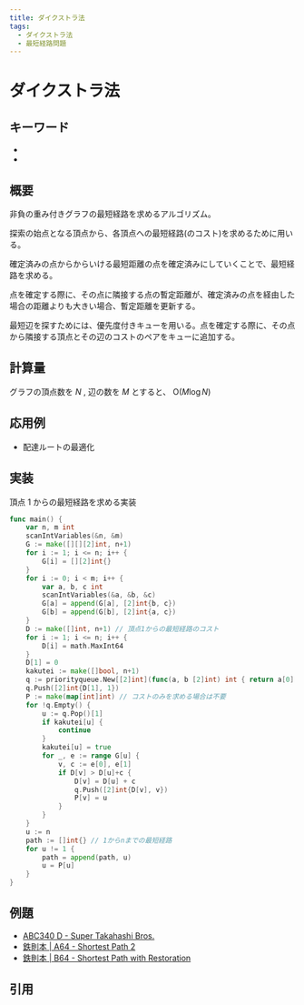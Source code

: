 ```yaml
---
title: ダイクストラ法
tags:
  - ダイクストラ法
  - 最短経路問題
---
```


# ダイクストラ法

## キーワード


- <Tag tag="ダイクストラ法" />
- <Tag tag="最短経路問題" />

## 概要

非負の重み付きグラフの最短経路を求めるアルゴリズム。

探索の始点となる頂点から、各頂点への最短経路(のコスト)を求めるために用いる。

確定済みの点からからいける最短距離の点を確定済みにしていくことで、最短経路を求める。

点を確定する際に、その点に隣接する点の暫定距離が、確定済みの点を経由した場合の距離よりも大きい場合、暫定距離を更新する。

最短辺を探すためには、優先度付きキューを用いる。点を確定する際に、その点から隣接する頂点とその辺のコストのペアをキューに追加する。

## 計算量

グラフの頂点数を $N$ , 辺の数を $M$ とすると、 $\mathrm{O}(M\log{N})$

## 応用例

- 配達ルートの最適化

## 実装

頂点 1 からの最短経路を求める実装

```go
func main() {
	var n, m int
	scanIntVariables(&n, &m)
	G := make([][][2]int, n+1)
	for i := 1; i <= n; i++ {
		G[i] = [][2]int{}
	}
	for i := 0; i < m; i++ {
		var a, b, c int
		scanIntVariables(&a, &b, &c)
		G[a] = append(G[a], [2]int{b, c})
		G[b] = append(G[b], [2]int{a, c})
	}
	D := make([]int, n+1) // 頂点1からの最短経路のコスト
	for i := 1; i <= n; i++ {
		D[i] = math.MaxInt64
	}
	D[1] = 0
	kakutei := make([]bool, n+1)
	q := priorityqueue.New[[2]int](func(a, b [2]int) int { return a[0] - b[0] })
	q.Push([2]int{D[1], 1})
	P := make(map[int]int) // コストのみを求める場合は不要
	for !q.Empty() {
		u := q.Pop()[1]
		if kakutei[u] {
			continue
		}
		kakutei[u] = true
		for _, e := range G[u] {
			v, c := e[0], e[1]
			if D[v] > D[u]+c {
				D[v] = D[u] + c
				q.Push([2]int{D[v], v})
				P[v] = u
			}
		}
	}
	u := n
	path := []int{} // 1からnまでの最短経路
	for u != 1 {
		path = append(path, u)
		u = P[u]
	}
}
```

## 例題

- [ABC340 D - Super Takahashi Bros.](https://atcoder.jp/contests/abc340/tasks/abc340_d)
- [鉄則本 | A64 - Shortest Path 2](https://atcoder.jp/contests/tessoku-book/tasks/tessoku_book_bl)
- [鉄則本 | B64 - Shortest Path with Restoration](https://atcoder.jp/contests/tessoku-book/tasks/tessoku_book_ek)

## 引用
